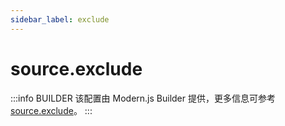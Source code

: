 ```yaml
---
sidebar_label: exclude
---
```


# source.exclude

:::info BUILDER
该配置由 Modern.js Builder 提供，更多信息可参考 [source.exclude](https://modernjs.dev/builder/api/config-source.html#source-exclude)。
:::


<Main />

